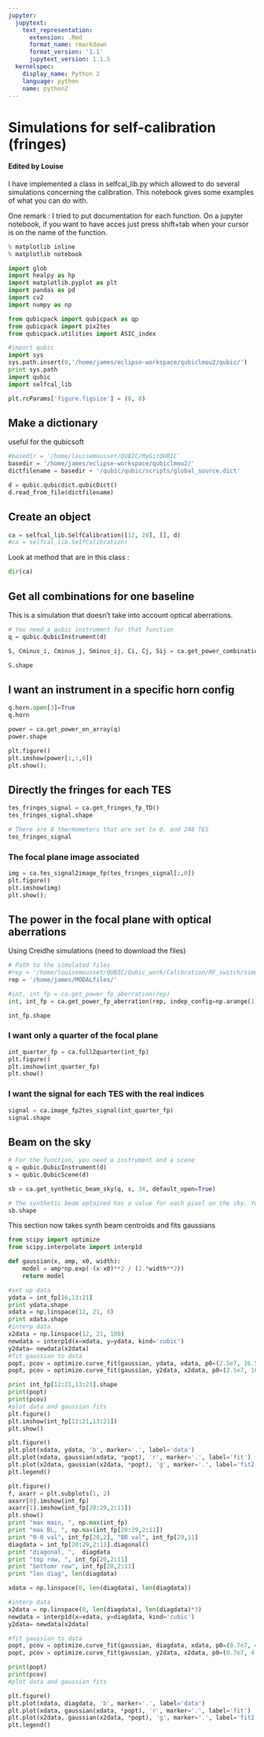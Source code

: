 ```yaml
---
jupyter:
  jupytext:
    text_representation:
      extension: .Rmd
      format_name: rmarkdown
      format_version: '1.1'
      jupytext_version: 1.1.5
  kernelspec:
    display_name: Python 2
    language: python
    name: python2
---
```


# Simulations for self-calibration (fringes)

#### Edited by Louise
I have implemented a class in selfcal_lib.py which allowed to do several simulations concerning the calibration. This notebook gives some examples of what you can do with.


One remark : I tried to put documentation for each function. On a jupyter notebook, if you want to have acces just press shift+tab when your cursor is on the name of the function. 

```python
% matplotlib inline
% matplotlib notebook

import glob
import healpy as hp
import matplotlib.pyplot as plt
import pandas as pd
import cv2
import numpy as np

from qubicpack import qubicpack as qp
from qubicpack import pix2tes
from qubicpack.utilities import ASIC_index

#import qubic
import sys
sys.path.insert(0,'/home/james/eclipse-workspace/qubiclmou2/qubic/')
print sys.path
import qubic
import selfcal_lib
```

```python
plt.rcParams['figure.figsize'] = (8, 8)
```

## Make a dictionary 
useful for the qubicsoft

```python
#basedir = '/home/louisemousset/QUBIC/MyGitQUBIC'
basedir = '/home/james/eclipse-workspace/qubiclmou2/'
dictfilename = basedir + '/qubic/qubic/scripts/global_source.dict'

d = qubic.qubicdict.qubicDict()
d.read_from_file(dictfilename)
```

## Create an object 

```python
ca = selfcal_lib.SelfCalibration([12, 28], [], d)
#ca = selfcal_lib.SelfCalibration(
```

Look at method that are in this class :

```python
dir(ca)
```

## Get all combinations for one baseline
This is a simulation that doesn't take into account optical aberrations.

```python
# You need a qubic instrument for that function
q = qubic.QubicInstrument(d)

S, Cminus_i, Cminus_j, Sminus_ij, Ci, Cj, Sij = ca.get_power_combinations(q, theta=[0., 0.2], phi=[[0., 0.2]])
```

```python
S.shape
```

## I want an instrument in a specific horn config

```python
q.horn.open[3]=True
q.horn
```

```python
power = ca.get_power_on_array(q)
power.shape
```

```python
plt.figure()
plt.imshow(power[:,:,0])
plt.show();
```

## Directly the fringes for each TES

```python
tes_fringes_signal = ca.get_fringes_fp_TD()
tes_fringes_signal.shape

```

```python
# There are 8 thermometers that are set to 0. and 248 TES
tes_fringes_signal
```

### The focal plane image associated

```python
img = ca.tes_signal2image_fp(tes_fringes_signal[:,0])
plt.figure()
plt.imshow(img)
plt.show();

```

## The power in the focal plane with optical aberrations
Using Creidhe simulations (need to download the files)

```python
# Path to the simulated files 
#rep = '/home/louisemousset/QUBIC/Qubic_work/Calibration/RF_switch/simu_creidhe_aberrations/'
rep = '/home/james/MODALfiles/'

#int, int_fp = ca.get_power_fp_aberration(rep)
int, int_fp = ca.get_power_fp_aberration(rep, indep_config=np.arange(1, 65, 1))
```

```python
int_fp.shape
```

### I want only a quarter of the focal plane

```python
int_quarter_fp = ca.full2quarter(int_fp)
plt.figure()
plt.imshow(int_quarter_fp)
plt.show()
```

### I want the signal for each TES with the real indices 

```python
signal = ca.image_fp2tes_signal(int_quarter_fp)
signal.shape
```

## Beam on the sky

```python
# For the function, you need a instrument and a scene
q = qubic.QubicInstrument(d)
s = qubic.QubicScene(d)

sb = ca.get_synthetic_beam_sky(q, s, 34, default_open=True)
```

```python
# The synthetic beam optained has a value for each pixel on the sky. You should use Healpy if you want to plot it.
sb.shape
```

This section now takes synth beam centroids and fits gaussians

```python
from scipy import optimize
from scipy.interpolate import interp1d

def gaussian(x, amp, x0, width):
    model = amp*np.exp(-(x-x0)**2 / (2.*width**2))
    return model
```

```python
#set up data
ydata = int_fp[16,13:21]
print ydata.shape
xdata = np.linspace(12, 21, 8)
print xdata.shape
#interp data
x2data = np.linspace(12, 21, 100)
newdata = interp1d(x=xdata, y=ydata, kind='cubic')
y2data= newdata(x2data)
#fit gaussian to data
popt, pcov = optimize.curve_fit(gaussian, ydata, xdata, p0=(2.5e7, 16.5, 1))
popt, pcov = optimize.curve_fit(gaussian, y2data, x2data, p0=(2.5e7, 16.5, 1))

print int_fp[12:21,13:21].shape
print(popt)
print(pcov)
#plot data and gaussian fits
plt.figure()
plt.imshow(int_fp[12:21,13:21])
plt.show()

plt.figure()
plt.plot(xdata, ydata, 'b', marker='.', label='data')
plt.plot(xdata, gaussian(xdata, *popt), 'r', marker='.', label='fit')
plt.plot(x2data, gaussian(x2data, *popt), 'g', marker='.', label='fit2')
plt.legend()
```

```python
plt.figure()
f, axarr = plt.subplots(1, 2)
axarr[0].imshow(int_fp)
axarr[1].imshow(int_fp[20:29,2:11])
plt.show()
print "max main, ", np.max(int_fp)
print "max BL, ", np.max(int_fp[20:29,2:11])
print "0-0 val", int_fp[20,2], "BR val", int_fp[29,11]
diagdata = int_fp[20:29,2:11].diagonal()
print "diagonal, ",  diagdata
print "top row, ", int_fp[20,2:11]
print "bottomr row", int_fp[28,2:11]
print "len diag", len(diagdata)
```

```python
xdata = np.linspace(0, len(diagdata), len(diagdata))

#interp data
x2data = np.linspace(0, len(diagdata), len(diagdata)*3)
newdata = interp1d(x=xdata, y=diagdata, kind='cubic')
y2data= newdata(x2data)

#fit gaussian to data
popt, pcov = optimize.curve_fit(gaussian, diagdata, xdata, p0=(0.7e7, 4.5, 0.7))
popt, pcov = optimize.curve_fit(gaussian, y2data, x2data, p0=(0.7e7, 4.5, 0.7))

print(popt)
print(pcov)
#plot data and gaussian fits

plt.figure()
plt.plot(xdata, diagdata, 'b', marker='.', label='data')
plt.plot(xdata, gaussian(xdata, *popt), 'r', marker='.', label='fit')
plt.plot(x2data, gaussian(x2data, *popt), 'g', marker='.', label='fit2')
plt.legend()
```

```python

```
